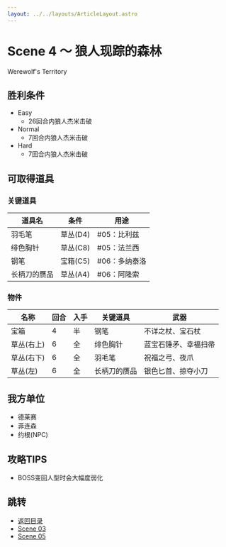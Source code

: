 ```yaml
---
layout: ../../layouts/ArticleLayout.astro
---
```

# Scene 4 ～ 狼人现踪的森林  

Werewolf's Territory

## 胜利条件 

- Easy
  - 26回合内狼人杰米击破
- Normal
  - 7回合内狼人杰米击破
- Hard
  - 7回合内狼人杰米击破

## 可取得道具 

### 关键道具

|道具名|条件|用途|
|---|---|---|
|羽毛笔|草丛(D4)|#05：比利兹|
|绯色胸针|草丛(C8)|#05：法兰西|
|钢笔|宝箱(C5)|#06：多纳泰洛|
|长柄刀的赝品|草丛(A4)|#06：阿隆索|

### 物件

|名称|回合|入手|关键道具|武器|
|---|---|---|---|---|
|宝箱|4|半|钢笔|不详之杖、宝石杖|
|草丛(右上)|6|全|绯色胸针|蓝宝石锤矛、幸福扫帚|
|草丛(右下)|6|全|羽毛笔|祝福之弓、夜爪|
|草丛(左)|6|全|长柄刀的赝品|银色匕首、掠夺小刀|

## 我方单位 

- 德莱赛
- 菲连森
- 约根(NPC)

## 攻略TIPS 

- BOSS变回人型时会大幅度弱化

## 跳转

- [返回目录](../maria)
- [Scene 03](./1-03)
- [Scene 05](./1-05)